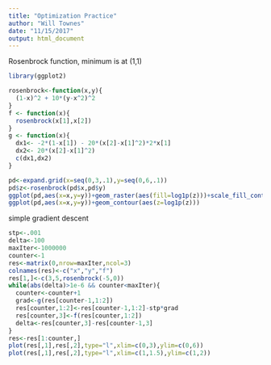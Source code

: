 ```yaml
---
title: "Optimization Practice"
author: "Will Townes"
date: "11/15/2017"
output: html_document
---
```


Rosenbrock function, minimum is at (1,1)

```r
library(ggplot2)
```

```r
rosenbrock<-function(x,y){
  (1-x)^2 + 10*(y-x^2)^2
}
f <- function(x){
  rosenbrock(x[1],x[2])
}
g <- function(x){
  dx1<- -2*(1-x[1]) - 20*(x[2]-x[1]^2)*2*x[1]
  dx2<- 20*(x[2]-x[1]^2)
  c(dx1,dx2)
}
```

```r
pd<-expand.grid(x=seq(0,3,.1),y=seq(0,6,.1))
pd$z<-rosenbrock(pd$x,pd$y)
ggplot(pd,aes(x=x,y=y))+geom_raster(aes(fill=log1p(z)))+scale_fill_continuous(low="red",high="blue")
ggplot(pd,aes(x=x,y=y))+geom_contour(aes(z=log1p(z)))
```

simple gradient descent

```r
stp<-.001
delta<-100
maxIter<-1000000
counter<-1
res<-matrix(0,nrow=maxIter,ncol=3)
colnames(res)<-c("x","y","f")
res[1,]<-c(3,5,rosenbrock(-5,0))
while(abs(delta)>1e-6 && counter<maxIter){
  counter<-counter+1
  grad<-g(res[counter-1,1:2])
  res[counter,1:2]<-res[counter-1,1:2]-stp*grad
  res[counter,3]<-f(res[counter,1:2])
  delta<-res[counter,3]-res[counter-1,3]
}
res<-res[1:counter,]
plot(res[,1],res[,2],type="l",xlim=c(0,3),ylim=c(0,6))
plot(res[,1],res[,2],type="l",xlim=c(1,1.5),ylim=c(1,2))
```
